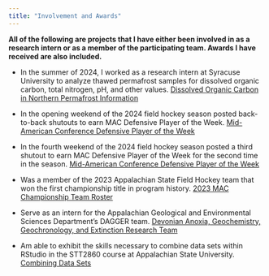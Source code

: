 ```yaml
---
title: "Involvement and Awards"
---
```

__All of the following are projects that I have either been involved in as a research intern or as a member of the participating team. Awards I have received are also included.__

* In the summer of 2024, I worked as a research intern at Syracuse University to analyze thawed permafrost samples for dissolved organic carbon, total nitrogen, pH, and other values.
[Dissolved Organic Carbon in Northern Permafrost Information](https://tc.copernicus.org/articles/18/1443/2024/)

* In the opening weekend of the 2024 field hockey season posted back-to-back shutouts to earn MAC Defensive Player of the Week.
[Mid-American Conference Defensive Player of the Week](https://appstatesports.com/news/2024/9/3/field-hockey-bosma-grenis-receive-mac-player-of-the-week-honors)

* In the fourth weekend of the 2024 field hockey season posted a third shutout to earn MAC Defensive Player of the Week for the second time in the season.
[Mid-American Conference Defensive Player of the Week](https://getsomemaction.com/news/2024/9/24/mountaineers-bosma-grenis-collect-week-4-field-hockey-honors.aspx)

* Was a member of the 2023 Appalachian State Field Hockey team that won the first championship title in program history.
[2023 MAC Championship Team Roster](https://appstatesports.com/documents/2023/8/10/FH_Roster_Breakdown.pdf)

* Serve as an intern for the Appalachian Geological and Environmental Sciences Department's DAGGER team.
[Devonian Anoxia, Geochemistry, Geochronology, and Extinction Research Team](https://devonian.appstate.edu/personnel)

* Am able to exhibit the skills necessary to combine data sets within RStudio in the STT2860 course at Appalachian State University.
[Combining Data Sets](combining_data_frames.qmd)